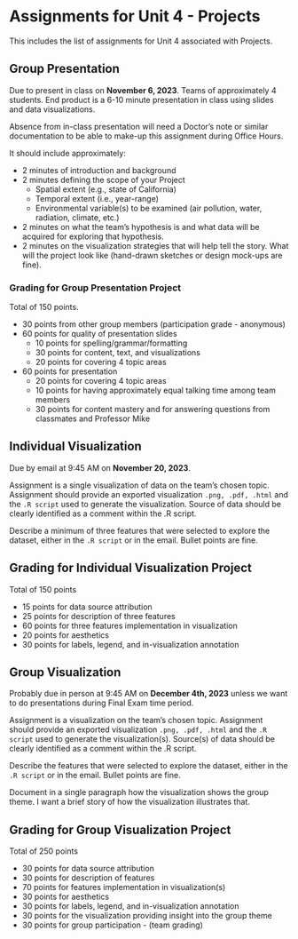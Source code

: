 # Assignments for Unit 4 - Projects {#sec-assignment4}

::: {.callout-note appearance="simple"}
This includes the list of assignments for Unit 4 associated with Projects.
:::

## Group Presentation 

Due to present in class on **November 6, 2023**. Teams of approximately 4 students. End product is a 6-10 minute presentation in class using slides and data visualizations. 

::: {.callout-note appearance="warning"}
Absence from in-class presentation will need a Doctor's note or similar documentation to be able to make-up this assignment during Office Hours.
:::

It should include approximately:

- 2 minutes of introduction and background
- 2 minutes defining the scope of your Project
  * Spatial extent (e.g., state of California)
  * Temporal extent (i.e., year-range)
  * Environmental variable(s) to be examined (air pollution, water, radiation, climate, etc.)
- 2 minutes on what the team's hypothesis is and what data will be acquired for exploring that hypothesis.
- 2 minutes on the visualization strategies that will help tell the story. What will the project look like (hand-drawn sketches or design mock-ups are fine).  

### Grading for Group Presentation Project

Total of 150 points.  

* 30 points from other group members (participation grade - anonymous)
* 60 points for quality of presentation slides
  - 10 points for spelling/grammar/formatting
  - 30 points for content, text, and visualizations
  - 20 points for covering 4 topic areas
* 60 points for presentation 
  - 20 points for covering 4 topic areas
  - 10 points for having approximately equal talking time among team members
  - 30 points for content mastery and for answering questions from classmates and Professor Mike

## Individual Visualization

Due by email at 9:45 AM on **November 20, 2023**.  

Assignment is a single visualization of data on the team's chosen topic. Assignment should provide an exported visualization `.png, .pdf, .html` and the `.R script` used to generate the visualization. Source of data should be clearly identified as a comment within the .R script.  

Describe a minimum of three features that were selected to explore the dataset, either in the `.R script` or in the email.  Bullet points are fine.  

## Grading for Individual Visualization Project

Total of 150 points

* 15 points for data source attribution 
* 25 points for description of three features
* 60 points for three features implementation in visualization
* 20 points for aesthetics
* 30 points for labels, legend, and in-visualization annotation 

## Group Visualization

Probably due in person at 9:45 AM on **December 4th, 2023** unless we want to do presentations during Final Exam time period.  

Assignment is a visualization on the team's chosen topic. Assignment should provide an exported visualization `.png, .pdf, .html` and the `.R script` used to generate the visualization(s). Source(s) of data should be clearly identified as a comment within the .R script.  

Describe the features that were selected to explore the dataset, either in the `.R script` or in the email. Bullet points are fine.   

Document in a single paragraph how the visualization shows the group theme. I want a brief story of how the visualization illustrates that. 

## Grading for Group Visualization Project

Total of 250 points

* 30 points for data source attribution 
* 30 points for description of features
* 70 points for features implementation in visualization(s)
* 30 points for aesthetics
* 30 points for labels, legend, and in-visualization annotation 
* 30 points for the visualization providing insight into the group theme
* 30 points for group participation - (team grading)